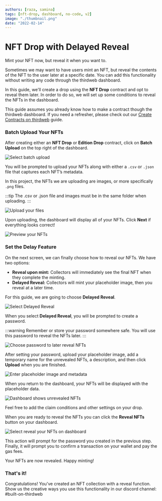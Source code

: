 ```yaml
---
authors: [raza, samina]
tags: [nft-drop, dashboard, no-code, v2]
image: "./thumbnail.png"
date: "2022-02-14"
---
```


# NFT Drop with Delayed Reveal

Mint your NFT now, but reveal it when you want to.

<!-- truncate -->

Sometimes we may want to have users mint an NFT, but reveal the contents of the NFT to the user later at a specific date. You can add this functionality without writing any code through the thirdweb dashboard.

In this guide, we'll create a drop using the **NFT Drop** contract and opt to reveal them later. In order to do so, we will set up some conditions to reveal the NFTs in the dashboard.

This guide assumes you already know how to make a contract though the thirdweb dashboard. If you need a refresher, please check out our [Create Contracts on thirdweb](/contracts) guide.

### Batch Upload Your NFTs

After creating either an **NFT Drop** or **Edition Drop** contract, click on **Batch Upload** on the top right of the dashboard.

![Select batch upload](./select-batch-upload.png)

You will be prompted to upload your NFTs along with either a `.csv` or `.json` file that captures each NFT’s metadata.

In this project, the NFTs we are uploading are images, or more specifically `.png` files.

:::tip
The .csv or .json file and images must be in the same folder when uploading.
:::

![Upload your files](./upload-your-files.png)

Upon uploading, the dashboard will display all of your NFTs. Click **Next** if everything looks correct!

![Preview your NFTs](./preview-your-nfts.png)

### Set the Delay Feature

On the next screen, we can finally choose how to reveal our NFTs. We have two options:

- **Reveal upon mint:** Collectors will immediately see the final NFT when they complete the minting.
- **Delayed Reveal:** Collectors will mint your placeholder image, then you reveal at a later time.

For this guide, we are going to choose **Delayed Reveal**.

![Select Delayed Reveal](./select-delayed-reveal.png)

When you select **Delayed Reveal**, you will be prompted to create a password.

:::warning
Remember or store your password somewhere safe. You will use this password to reveal the NFTs later.
:::

![Choose password to later reveal NFTs](./enter-password.png)

After setting your password, upload your placeholder image, add a temporary name for the unrevealed NFTs, a description, and then click **Upload** when you are finished.

![Enter placeholder image and metadata](./placeholder-metadata.png)

When you return to the dashboard, your NFTs will be displayed with the placeholder data.

![Dashboard shows unrevealed NFTs](./unrevealed-nfts.png)

Feel free to add the claim conditions and other settings on your drop.

When you are ready to reveal the NFTs you can click the **Reveal NFTs** button on your dashboard.

![Select reveal your NFTs on dashboard](./select-reveal-nfts.png)

This action will prompt for the password you created in the previous step. Finally, it will prompt you to confirm a transaction on your wallet and pay the gas fees.

Your NFTs are now revealed. Happy minting!

### That's it!

Congratulations! You've created an NFT collection with a reveal function. Show us the creative ways you use this functionality in our discord channel: #built-on-thirdweb
